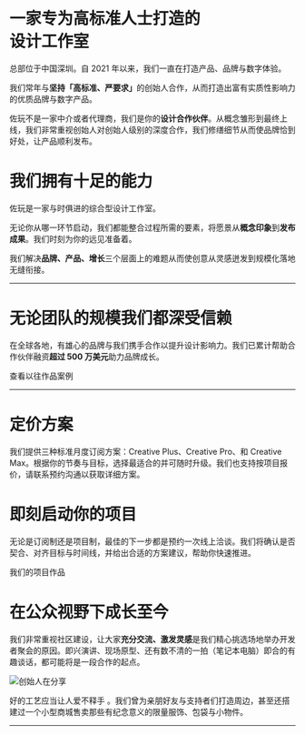 
<NakedImage src={headline} alt='佐玩头图' priority className='dark:invert-90' />

# 一家专为高标准人士打造的<br /><Gradient>设计工作室</Gradient>

总部位于中国深圳。自 2021 年以来，我们一直在打造产品、品牌与数字体验。

我们常年与<b>坚持「高标准、严要求」</b>的创始人合作，从而打造出<Red>富有实质性影响力的</Red>优质品牌与数字产品。

佐玩不是一家中介或者代理商，我们是你的**设计合作伙伴**。从概念雏形到最终上线，我们非常重视创始人对创始人级别的深度合作，我们修缮细节从而使品牌恰到好处，让产品顺利发布。

<BackgroundVideo src='/vids/banner-art.mp4' aspectRatio='3/1' className='mb-6' />

# 我们拥有十足的能力

佐玩是一家与时俱进的综合型设计工作室。

无论你从哪一环节启动，我们都能整合过程所需的要素，将愿景从**概念印象**到**发布成果**。我们时刻为你的远见准备着。

我们解决**品牌、产品、增长**三个层面上的难题从而使创意从灵感迸发到规模化落地无缝衔接。

<Capabilities />

---

# 无论团队的规模我们都深受信赖

在全球各地，有雄心的品牌与我们携手合作以提升设计影响力。我们已累计帮助合作伙伴融资**超过 500 万美元**助力品牌成长。

<PartnerLogoWall />

<CTAButton href='/work'>查看以往作品案例</CTAButton>

---

# 定价方案

我们提供三种标准月度订阅方案：Creative Plus、Creative Pro、和 Creative Max。根据你的节奏与目标，选择最适合的并可随时升级。我们也支持按项目报价，请联系预约沟通以获取详细方案。

<PricingPlans />

<WithFrame>
  <DefaultFAQ />
</WithFrame>

# 即刻启动你的项目

无论是订阅制还是项目制，最佳的下一步都是预约一次线上洽谈。我们将确认是否契合、对齐目标与时间线，并给出合适的方案建议，帮助你快速推进。

<div className='flex gap-4 flex-col lg:flex-row'>
  <CTAButton href="/work">我们的项目作品</CTAButton>
  <WeChatQRButton />
</div>

<WithFrame className="my-6">
  <CalendarBooker />
</WithFrame>

# 在公众视野下成长至今

我们非常重视社区建设，让大家**充分交流、激发灵感**是我们精心挑选场地举办开发者聚会的原因。即兴演讲、现场原型、还有数不清的一拍（笔记本电脑）即合的有趣谈话，都可能将是一段合作的起点。

<Image src={founderTalking} alt='创始人在分享' />

<Gradient>好的工艺应当让人爱不释手</Gradient>
。我们曾为亲朋好友与支持者们打造周边，甚至还搭建过一个小型商城售卖那些有纪念意义的限量服饰、包袋与小物件。

<BackgroundVideo src='/vids/hangouts-reel.mp4' aspectRatio='4/3' />

<BackgroundVideo src='/vids/swag-shop-reel.mp4' aspectRatio='16/9' />

---

<Zolplayers />

